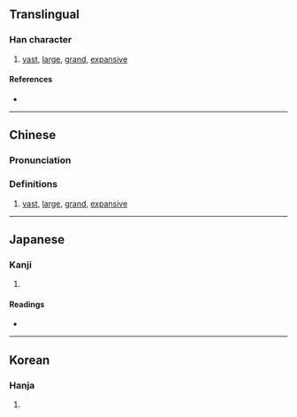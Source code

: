 {{also|灏}}
{{character info/new}}
==Translingual==

===Han character===
{{Han char|rn=85|rad=水|as=21|sn=24|four=31186|canj=EAFC,XEAFC|ids=⿰氵顥}}

# [[vast]], [[large]], [[grand]], [[expansive]]

====References====
* {{Han ref|kx=0663.460|dkj=18811|dj=1072.260|hdz=31797.130|uh=705D|ud=28765|bh=F8AF|bd=63663}}

----

==Chinese==
{{zh-forms|s=灏}}

===Pronunciation===
{{zh-pron
|m=hào
|c=hou6
|mn=hō
|mc=y
|oc=y
|ma=
|cat=a
}}

===Definitions===
{{zh-hanzi}}

# [[vast]], [[large]], [[grand]], [[expansive]]

----

==Japanese==

===Kanji===
{{ja-kanji|grade=|rs=水21}}

# {{defn|lang=ja|sort=水21}}

====Readings====
* {{ja-readings|on=[[こう]] (kō), [[ごう]] (gō), [[かん]] (kan), [[こん]] (kon)|kun=[[まめじる]] (mamejiru)}}

----

==Korean==

===Hanja===
{{ko-hanja|hangeul=호|eumhun=|rv=ho|mr=ho|y=ho}}

# {{defn|lang=ko|sort=水21}}